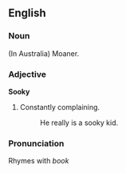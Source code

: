==English==
===Noun===
(In Australia) Moaner.

===Adjective===
'''Sooky'''
#Constantly complaining.
#:He really is a sooky kid.

===Pronunciation===
Rhymes with ''book''